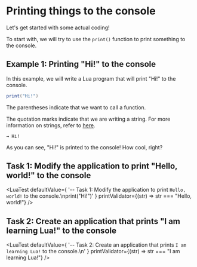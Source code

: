 
# Printing things to the console

Let's get started with some actual coding!

To start with, we will try to use the `print()` function to print something to the console.

## Example 1: Printing "Hi!" to the console

In this example, we will write a Lua program that will print "Hi!" to the console.

```lua
print("Hi!")
```

The parentheses indicate that we want to call a function.

The quotation marks indicate that we are writing a string. For more information on strings, refer to [here]().

```
→ Hi!
```

As you can see, "Hi!" is printed to the console! How cool, right?

## Task 1: Modify the application to print "Hello, world!" to the console

<LuaTest
  defaultValue={
    '-- Task 1: Modify the application to print `Hello, world!` to the console.\nprint("Hi!")'
  }
  printValidator={(str) => str === "Hello, world!"}
/>

## Task 2: Create an application that prints "I am learning Lua!" to the console

<LuaTest
  defaultValue={
    '-- Task 2: Create an application that prints `I am learning Lua!` to the console.\n'
  }
  printValidator={(str) => str === "I am learning Lua!"}
/>
